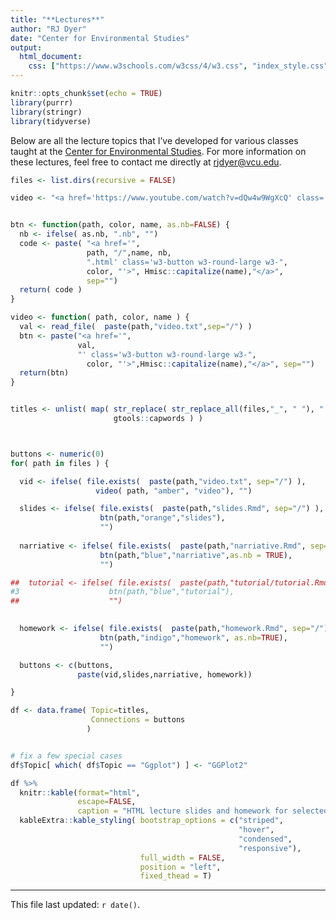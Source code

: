 ```yaml
---
title: "**Lectures**"
author: "RJ Dyer"
date: "Center for Environmental Studies"
output:
  html_document:
    css: ["https://www.w3schools.com/w3css/4/w3.css", "index_style.css"]
---
```


```r
knitr::opts_chunk$set(echo = TRUE)
library(purrr)
library(stringr)
library(tidyverse)
```

Below are all the lecture topics that I've developed for various classes taught at the [Center for Environmental Studies](https://ces.vcu.edu).  For more information on these lectures, feel free to contact me directly at [rjdyer@vcu.edu](mailto://rjdyer@vcu.edu).


```r

files <- list.dirs(recursive = FALSE)

video <- "<a href='https://www.youtube.com/watch?v=dQw4w9WgXcQ' class='w3-button w3-round-large w3-amber'>Video</a>"


btn <- function(path, color, name, as.nb=FALSE) {
  nb <- ifelse( as.nb, ".nb", "")
  code <- paste( "<a href='", 
                 path, "/",name, nb,
                 ".html' class='w3-button w3-round-large w3-", 
                 color, "'>", Hmisc::capitalize(name),"</a>",
                 sep="")
  return( code )
}

video <- function( path, color, name ) {
  val <- read_file(  paste(path,"video.txt",sep="/") )
  btn <- paste("<a href='",
               val,
               "' class='w3-button w3-round-large w3-", 
                 color, "'>",Hmisc::capitalize(name),"</a>", sep="")
  return(btn)
}


titles <- unlist( map( str_replace( str_replace_all(files,"_", " "), "./", "" ),
                       gtools::capwords ) )



buttons <- numeric(0)
for( path in files ) {

  vid <- ifelse( file.exists(  paste(path,"video.txt", sep="/") ),
                   video( path, "amber", "video"), "")

  slides <- ifelse( file.exists(  paste(path,"slides.Rmd", sep="/") ),
                    btn(path,"orange","slides"),
                    "")
  
  narriative <- ifelse( file.exists(  paste(path,"narriative.Rmd", sep="/") ),
                    btn(path,"blue","narriative",as.nb = TRUE),
                    "")

##  tutorial <- ifelse( file.exists(  paste(path,"tutorial/tutorial.Rmd", sep="/") ),
#3                    btn(path,"blue","tutorial"),
##                    "")

  
  homework <- ifelse( file.exists(  paste(path,"homework.Rmd", sep="/") ),
                    btn(path,"indigo","homework", as.nb=TRUE),
                    "")

  buttons <- c(buttons, 
               paste(vid,slides,narriative, homework))

}

df <- data.frame( Topic=titles,
                  Connections = buttons
                 )


# fix a few special cases
df$Topic[ which( df$Topic == "Ggplot") ] <- "GGPlot2"

df %>%
  knitr::kable(format="html", 
               escape=FALSE, 
               caption = "HTML lecture slides and homework for selected topics.") %>%
  kableExtra::kable_styling( bootstrap_options = c("striped", 
                                                   "hover", 
                                                   "condensed", 
                                                   "responsive"),
                             full_width = FALSE,
                             position = "left",
                             fixed_thead = T)

```

<hr>

This file last updated: `r date()`.